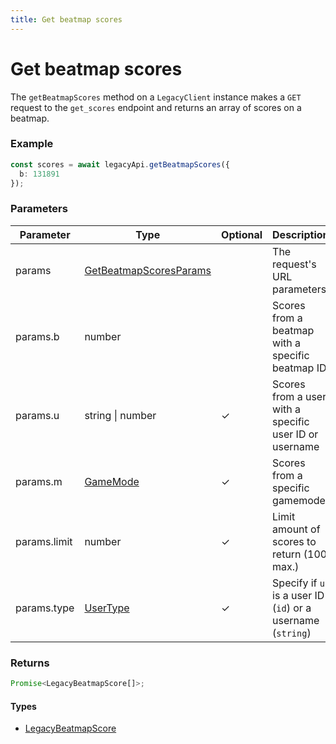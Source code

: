 ```yaml
---
title: Get beatmap scores
---
```


# Get beatmap scores

The `getBeatmapScores` method on a `LegacyClient` instance makes a `GET` request to the `get_scores` endpoint and returns an array of scores on a beatmap.

### Example

```ts
const scores = await legacyApi.getBeatmapScores({
  b: 131891
});
```

### Parameters

| Parameter    | Type                                                            | Optional | Description                                                 |
| ------------ | --------------------------------------------------------------- | -------- | ----------------------------------------------------------- |
| params       | [GetBeatmapScoresParams](/references/get-beatmap-scores-params) |          | The request's URL parameters                                |
| params.b     | number                                                          |          | Scores from a beatmap with a specific beatmap ID            |
| params.u     | string \| number                                                | ✓        | Scores from a user with a specific user ID or username      |
| params.m     | [GameMode](/references/game-mode)                               | ✓        | Scores from a specific gamemode                             |
| params.limit | number                                                          | ✓        | Limit amount of scores to return (100 max.)                 |
| params.type  | [UserType](/references/user-type)                               | ✓        | Specify if `u` is a user ID (`id`) or a username (`string`) |

### Returns

```ts
Promise<LegacyBeatmapScore[]>;
```

#### Types

- [LegacyBeatmapScore](/references/legacy-beatmap-score)
